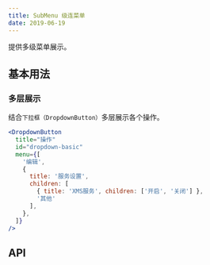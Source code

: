 ```yaml
---
title: SubMenu 级连菜单
date: 2019-06-19
---
```

提供多级菜单展示。
## 基本用法

### 多层展示
结合`下拉框（DropdownButton）`多层展示各个操作。
```jsx
<DropdownButton
  title="操作"
  id="dropdown-basic"
  menu={[
    '编辑',
    {
      title: '服务设置',
      children: [
        { title: 'XMS服务', children: ['开启', '关闭'] },
        '其他'
      ],
    },
  ]}
/>
```

## API